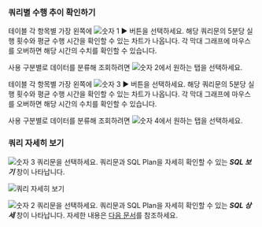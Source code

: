 ### 쿼리별 수행 추이 확인하기

<Xclude product='postgresql'>

테이블 각 항목별 가장 왼쪽에 ![숫자 1](/img/number-01.png) ► 버튼을 선택하세요. 해당 쿼리문의 5분당 실행 횟수와 평균 수행 시간을 확인할 수 있는 차트가 나옵니다. 각 막대 그래프에 마우스를 오버하면 해당 시간의 수치를 확인할 수 있습니다.

사용 구분별로 데이터를 분류해 조회하려면 ![숫자 2](/img/number-02.png)에서 원하는 탭을 선택하세요.

</Xclude>

<InDoc product='postgresql'>

테이블 각 항목별 가장 왼쪽에 ![숫자 3](/img/number-03.png) ► 버튼을 선택하세요. 해당 쿼리문의 5분당 실행 횟수와 평균 수행 시간을 확인할 수 있는 차트가 나옵니다. 각 막대 그래프에 마우스를 오버하면 해당 시간의 수치를 확인할 수 있습니다.

사용 구분별로 데이터를 분류해 조회하려면 ![숫자 4](/img/number-02.png)에서 원하는 탭을 선택하세요.

</InDoc>

### 쿼리 자세히 보기

<Xclude product='postgresql'>

![숫자 3](/img/number-03.png) 쿼리문을 선택하세요. 쿼리문과 SQL Plan을 자세히 확인할 수 있는 ***SQL 보기*** 창이 나타납니다.

![쿼리 자세히 보기](/img/db-stat-query.png)

</Xclude>

<InDoc product='postgresql'>

![숫자 2](/img/number-02.png) 쿼리문을 선택하세요. 쿼리문과 SQL Plan을 자세히 확인할 수 있는 ***SQL 상세*** 창이 나타납니다. 자세한 내용은 [다음 문서](#query-details)를 참조하세요.

</InDoc>

